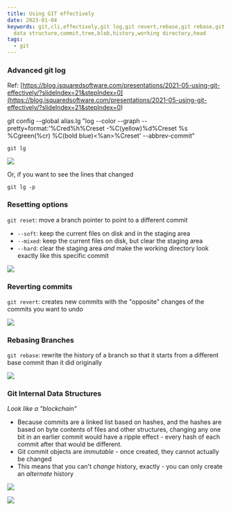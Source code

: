 ```yaml
---
title: Using GIT effectively
date: 2023-01-04
keywords: git,cli,effectively,git log,git revert,rebase,git rebase,git
  data structure,commit,tree,blob,history,working directory,head
tags:
  - git
---
```

### Advanced git log

Ref: [https://blog.isquaredsoftware.com/presentations/2021-05-using-git-effectively/?slideIndex=21&stepIndex=0](<https://blog.isquaredsoftware.com/presentations/2021-05-using-git-effectively/?slideIndex=21&stepIndex=0>)

git config --global alias.lg "log --color --graph --pretty=format:'%Cred%h%Creset -%C(yellow)%d%Creset %s %Cgreen(%cr) %C(bold blue)<%an>%Creset' --abbrev-commit"

```
git lg
```

![](https://blog.isquaredsoftware.com/presentations/2021-05-using-git-effectively/static/media/git-lg.3680c344.jpg)

Or, if you want to see the lines that changed

```
git lg -p
```

### Resetting options

`git reset`: move a branch pointer to point to a different commit

* `--soft`: keep the current files on disk and in the staging area
* `--mixed`: keep the current files on disk, but clear the staging area
* `--hard`: clear the staging area *and* make the working directory look exactly like this specific commit

![](https://blog.isquaredsoftware.com/presentations/2021-05-using-git-effectively/static/media/reset-commit.b3c23275.svg)

### Reverting commits

`git revert`: creates new commits with the "opposite" changes of the commits you want to undo

![](https://blog.isquaredsoftware.com/presentations/2021-05-using-git-effectively/static/media/revert-concept.6b20f90d.png)

### Rebasing Branches

`git rebase`: rewrite the history of a branch so that it starts from a different base commit than it did originally

![](https://blog.isquaredsoftware.com/presentations/2021-05-using-git-effectively/static/media/rebase.033ef252.svg)

### Git Internal Data Structures

*Look like a "blockchain"*

* Because commits are a linked list based on hashes, and the hashes are based on byte contents of files and other structures, changing any one bit in an earlier commit would have a ripple effect - every hash of each commit after that would be different.
* Git commit objects are *immutable* - once created, they cannot actually be changed
* This means that you can't *change* history, exactly - you can only create an *alternate* history

![](https://blog.isquaredsoftware.com/presentations/2021-05-using-git-effectively/static/media/commit-list.d90ebe39.png)

![](https://blog.isquaredsoftware.com/presentations/2021-05-using-git-effectively/static/media/objects-example.2d141ac2.png)